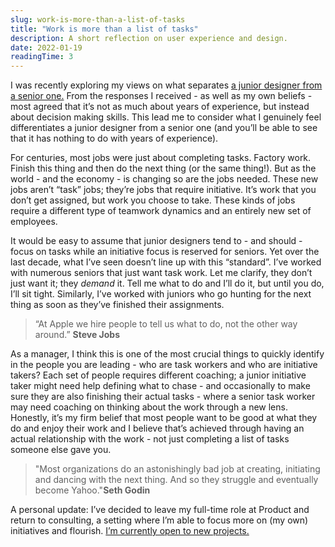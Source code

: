 ```yaml
---
slug: work-is-more-than-a-list-of-tasks
title: "Work is more than a list of tasks"
description: A short reflection on user experience and design.
date: 2022-01-19
readingTime: 3
---
```


I was recently exploring my views on what separates <a href="/juniorvssenior/">a junior designer from a senior one.</a> From the responses I received - as well as my own beliefs - most agreed that it’s not as much about years of experience, but instead about decision making skills. This lead me to consider what I genuinely feel differentiates a junior designer from a senior one (and you’ll be able to see that it has nothing to do with years of experience).

For centuries, most jobs were just about completing tasks. Factory work. Finish this thing and then do the next thing (or the same thing!). But as the world - and the economy - is changing so are the jobs needed. These new jobs aren’t “task” jobs; they’re jobs that require initiative. It’s work that you don’t get assigned, but work you choose to take. These kinds of jobs require a different type of teamwork dynamics and an entirely new set of employees.

It would be easy to assume that junior designers tend to - and should - focus on tasks while an initiative focus is reserved for seniors. Yet over the last decade, what I’ve seen doesn’t line up with this “standard”. I’ve worked with numerous seniors that just want task work. Let me clarify, they don’t just want it; they *demand* it. Tell me what to do and I’ll do it, but until you do, I’ll sit tight. Similarly, I’ve worked with juniors who go hunting for the next thing as soon as they’ve finished their assignments.

>“At Apple we hire people to tell us what to do, not the other way around.”
**Steve Jobs**


As a manager, I think this is one of the most crucial things to quickly identify in the people you are leading - who are task workers and who are initiative takers? Each set of people requires different coaching; a junior initiative taker might need help defining what to chase - and occasionally to make sure they are also finishing their actual tasks - where a senior task worker may need coaching on thinking about the work through a new lens. Honestly, it’s my firm belief that most people want to be good at what they do and enjoy their work and I believe that’s achieved through having an actual relationship with the work - not just completing a list of tasks someone else gave you.

>"Most organizations do an astonishingly bad job at creating, initiating and dancing with the next thing. And so they struggle and eventually become Yahoo."**Seth Godin**

A personal update: I’ve decided to leave my full-time role at Product and return to consulting, a setting where I’m able to focus more on (my own) initiatives and flourish. <a href="/contact/">I’m currently open to new projects.</a>